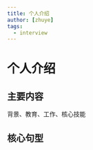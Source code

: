 ```yaml
---
title: 个人介绍
author: [zhuye]
tags:
  - interview
---
```



# 个人介绍

## 主要内容

背景、教育、工作、核心技能

## 核心句型

<Dialog
  question="Can you walk me through your resume?"
/>

<Dialog
  question="Can you give me a brief introduction of yourself?"
/>

<Dialog
  question="Why don't you start by telling me something about yourself?"
/>

### 行业背景

<Dialog
  answer="I have a strong background in software engineering."
/>

### 教育

<Dialog
  answer="I earned my degree in software engineering from Southeast Jiaotong University"
/>

### 工作

<Dialog
  answer="I have worked at X company as software engineer for one and a half years."
/>

### 核心技能

<Dialog
  answer="I picked up important skills such as professional skills and collaboration skills (communication skills)."
/>

### 总结

<Dialog
  answer="These are the core capabilities that I hope to bring to the position."
/>

